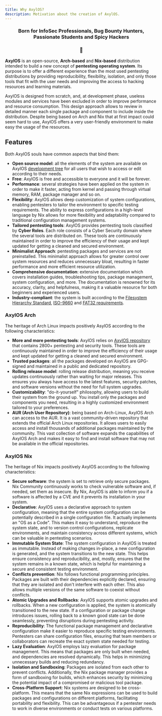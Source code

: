 ```yaml
---
title: Why AxylOS?
description: Motivation about the creation of AxylOS.
---
```



<h3 align="center">
  Born for InfoSec Professionals, Bug Bounty Hunters, Passionate Students and Spicy Hackers
</h3>
<h3 align="center">
  🏅
</h3>

**AxylOS** is an open-source, **Arch-based** and **Nix-based** distribution intended to build a new concept of **pentesting operating system**. Its purpose is to offer a different experience than the most used pentesting distributions by providing reproducibility, flexibility, isolation, and only those tools that fit with the user needs and improving the access to hacking resources and learning materials.

AxylOS is designed from scratch, and, at development phase, useless modules and services have been excluded in order to improve performance and resource consumption. This design approach allows to review in detailed manner each single package and component to include inside the distribution. Despite being based on Arch and Nix that at first impact could seem hard to use, AxylOS offers a very user-friendly environment to make easy the usage of the resources.

## Features
Both AxylOS souls have common aspects that bind them:
* **Open source model**: all the elements of the system are available on AxylOS [development tree](https://github.com/AxylOS-OS) for all users that wish to access or edit according to their needs.
* **Free**: AxylOS is free and accessible to everyone and it will be forever.
* **Performance**: several strategies have been applied on the system in order to make it faster, acting from kernel and passing through virtual memory, RAM, package manager and so on.
* **Flexibility**: AxylOS allows deep customization of system configurations, enabling pentesters to tailor the environment to specific testing requirements. The ability to express configurations in a high-level language by Nix allows for more flexibility and adaptability compared to traditional configuration management systems.
* **Tailored pentesting tools**: AxylOS provides pentesting tools classified by **Cyber Roles**. Each role consists of a Cyber Security domain where the several tools are distributed on. These tools are continuously maintained in order to improve the efficiency of their usage and kept updated for getting a cleaned and secured environment.
* **Minimalist Approach**: pentesting packages and services are not preinstalled. This minimalist approach allows for greater control over system resources and reduces unnecessary bloat, resulting in faster performance and more efficient resource utilization.
* **Comprehensive  documentation**: extensive documentation which covers installation guides, troubleshooting tips, package management, system configuration, and more. The documentation is renowned for its accuracy, clarity, and helpfulness, making it a valuable resource for both beginners and experienced users.
* **Industry-compliant**: the system is built according to the [Filesystem Hierarchy Standard](https://www.pathname.com/fhs/), [ISO-9660](https://www.iso.org/obp/ui/#iso:std:iso:9660:ed-1:v1:en) and [FAT32 requirements](https://www.keil.com/pack/doc/mw6/FileSystem/html/fat_fs.html#:~:text=Volume%20name,%5B%20%5D%20%22%22%20).


### AxylOS Arch
The heritage of Arch Linux impacts positively AsylOS according to the following characteristics:
* **More and more pentesting tools**: AxylOS relies on [AxylOS repository](https://github.com/AxylOS-OS/AxylOS) that contains 2800+ pentesting and security tools. These tools are continuously maintained in order to improve the efficiency of their usage and kept updated for getting a cleaned and secured environment.
* **Trusted packages**: all the packages developed on AxylOS are GPG-signed and maintained in a public and dedicated repository.
* **Rolling release model**: rolling release distribution, meaning you receive updates continuously rather than waiting for major releases. This ensures you always have access to the latest features, security patches, and software versions without the need for full system upgrades.
* **Customizability**: "do-it-yourself" philosophy, allowing users to build their system from the ground up. You install only the packages and components you need, resulting in a highly customized environment tailored to your preferences.
* **AUR (Arch User Repository)**: being based on Arch-Linux, AxylOS Arch can access to the AUR. It is a vast community-driven repository that extends the official Arch Linux repositories. It allows users to easily access and install thousands of additional packages maintained by the community. This vast collection of software expands the capabilities of AxylOS Arch and makes it easy to find and install software that may not be available in the official repositories.

### AxylOS Nix
The heritage of Nix impacts positively AxylOS according to the following characteristics:
* **Secure software**: the system is set to retrieve only secure packages. Nix Community continuously works to check vulnerable software and, if needed, set them as insecure. By Nix, AxylOS is able to inform you if a software is affected by a CVE and it prevents its installation in your system.
* **Declarative**: AxylOS uses a declarative approach to system configuration, meaning that the entire system configuration can be potentially described in a single configuration file. It actually implements an "OS as a Code". This makes it easy to understand, reproduce the system state, and to version control configurations, replicate environments, and maintain consistency across different systems, which can be valuable in pentesting scenarios.
* **Immutable System State**: The system configuration in AxylOS is treated as immutable. Instead of making changes in-place, a new configuration is generated, and the system transitions to the new state. This helps ensure consistency and reproducibility, and, mostly, ensures that the system remains in a known state, which is helpful for maintaining a secure and consistent testing environment.
* **Conflicts prevention**: Nix follows functional programming principles. Packages are built with their dependencies explicitly declared, ensuring that they are isolated and don't interfere with each other. This also allows multiple versions of the same software to coexist without conflicts.
* **Atomic Upgrades and Rollbacks**: AxylOS supports atomic upgrades and rollbacks. When a new configuration is applied, the system is atomically transitioned to the new state. If a configuration or package change introduces issues, rolling back to a known good state can be done seamlessly, preventing disruptions during pentesting activity.
* **Reproducibility**: The functional package management and declarative configuration make it easier to reproduce specific testing environments. Pentesters can share configuration files, ensuring that team members or collaborators can recreate the exact system state needed for testing.
* **Lazy Evaluation**: AxylOS employs lazy evaluation for package management. This means that packages are only built when needed, and dependencies are resolved dynamically. This helps in minimizing unnecessary builds and reducing redundancy.
* **Isolation and Sandboxing**: Packages are isolated from each other to prevent conflicts. Additionally, the Nix package manager provides a form of sandboxing for builds, which enhances security by minimizing the potential impact of a compromised or malicious tool package.
* **Cross-Platform Support**: Nix systems are designed to be cross-platform. This means that the same Nix expressions can be used to build packages and configurations on different platforms, facilitating portability and flexibility. This can be advantageous if a pentester needs to work in diverse environments or conduct tests on various platforms.

<ImageComponent />
